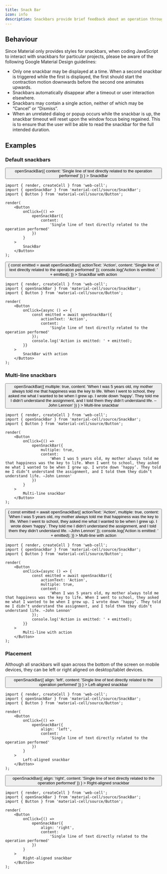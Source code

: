 ```yaml
---
title: Snack Bar
icon: info
description: Snackbars provide brief feedback about an operation through a message at the bottom of the screen.
---
```




## Behaviour

Since Material only provides styles for snackbars, when coding JavaScript to interact with snackbars for particular projects,
please be aware of the following Google Material Design guidelines:

-   Only one snackbar may be displayed at a time. When a second snackbar is triggered while the first is displayed, the first should start the contraction motion downwards before the second one animates upwards.
-   Snackbars automatically disappear after a timeout or user interaction elsewhere.
-   Snackbars may contain a single action, neither of which may be “Cancel” or “Dismiss”.
-   When an unrelated dialog or popup occurs while the snackbar is up, the snackbar timeout will reset upon the window focus being regained. This is to ensure that the user will be able to read the snackbar for the full intended duration.

## Examples

### Default snackbars

<Example>
    <Button
        onClick={() =>
            openSnackBar({
                content:
                    'Single line of text directly related to the operation performed'
            })
        }
    >
        SnackBar
    </Button>
</Example>

```TSX
import { render, createCell } from 'web-cell';
import { openSnackBar } from 'material-cell/source/SnackBar';
import { Button } from 'material-cell/source/Button';

render(
    <Button
        onClick={() =>
            openSnackBar({
                content:
                    'Single line of text directly related to the operation performed'
            })
        }
    >
        SnackBar
    </Button>
);
```

<Example>
    <Button
        onClick={async () => {
            const emitted = await openSnackBar({
                actionText: 'Action',
                content:
                    'Single line of text directly related to the operation performed'
            });
            console.log('Action is emitted: ' + emitted);
        }}
    >
        SnackBar with action
    </Button>
</Example>

```TSX
import { render, createCell } from 'web-cell';
import { openSnackBar } from 'material-cell/source/SnackBar';
import { Button } from 'material-cell/source/Button';

render(
    <Button
        onClick={async () => {
            const emitted = await openSnackBar({
                actionText: 'Action',
                content:
                    'Single line of text directly related to the operation performed'
            });
            console.log('Action is emitted: ' + emitted);
        }}
    >
        SnackBar with action
    </Button>
);
```

### Multi-line snackbars

<Example>
    <Button
        onClick={() =>
            openSnackBar({
                multiple: true,
                content:
                    'When I was 5 years old, my mother always told me that happiness was the key to life. When I went to school, they asked me what I wanted to be when I grew up. I wrote down ‘happy’. They told me I didn’t understand the assignment, and I told them they didn’t understand life. –John Lennon'
            })
        }
    >
        Multi-line snackbar
    </Button>
</Example>

```TSX
import { render, createCell } from 'web-cell';
import { openSnackBar } from 'material-cell/source/SnackBar';
import { Button } from 'material-cell/source/Button';

render(
    <Button
        onClick={() =>
            openSnackBar({
                multiple: true,
                content:
                    'When I was 5 years old, my mother always told me that happiness was the key to life. When I went to school, they asked me what I wanted to be when I grew up. I wrote down ‘happy’. They told me I didn’t understand the assignment, and I told them they didn’t understand life. –John Lennon'
            })
        }
    >
        Multi-line snackbar
    </Button>
);
```

<Example>
    <Button
        onClick={async () => {
            const emitted = await openSnackBar({
                actionText: 'Action',
                multiple: true,
                content:
                    'When I was 5 years old, my mother always told me that happiness was the key to life. When I went to school, they asked me what I wanted to be when I grew up. I wrote down ‘happy’. They told me I didn’t understand the assignment, and I told them they didn’t understand life. –John Lennon'
            });
            console.log('Action is emitted: ' + emitted);
        }}
    >
        Multi-line with action
    </Button>
</Example>

```TSX
import { render, createCell } from 'web-cell';
import { openSnackBar } from 'material-cell/source/SnackBar';
import { Button } from 'material-cell/source/Button';

render(
    <Button
        onClick={async () => {
            const emitted = await openSnackBar({
                actionText: 'Action',
                multiple: true,
                content:
                    'When I was 5 years old, my mother always told me that happiness was the key to life. When I went to school, they asked me what I wanted to be when I grew up. I wrote down ‘happy’. They told me I didn’t understand the assignment, and I told them they didn’t understand life. –John Lennon'
            });
            console.log('Action is emitted: ' + emitted);
        }}
    >
        Multi-line with action
    </Button>
);
```

### Placement

Although all snackbars will span across the bottom of the screen on mobile devices,
they can be left or right aligned on desktop/tablet devices.

<Example>
    <Button
        onClick={() =>
            openSnackBar({
                align: 'left',
                content:
                    'Single line of text directly related to the operation performed'
            })
        }
    >
        Left-aligned snackbar
    </Button>
</Example>

```TSX
import { render, createCell } from 'web-cell';
import { openSnackBar } from 'material-cell/source/SnackBar';
import { Button } from 'material-cell/source/Button';

render(
    <Button
        onClick={() =>
            openSnackBar({
                align: 'left',
                content:
                    'Single line of text directly related to the operation performed'
            })
        }
    >
        Left-aligned snackbar
    </Button>
);
```

<Example>
    <Button
        onClick={() =>
            openSnackBar({
                align: 'right',
                content:
                    'Single line of text directly related to the operation performed'
            })
        }
    >
        Right-aligned snackbar
    </Button>
</Example>

```TSX
import { render, createCell } from 'web-cell';
import { openSnackBar } from 'material-cell/source/SnackBar';
import { Button } from 'material-cell/source/Button';

render(
    <Button
        onClick={() =>
            openSnackBar({
                align: 'right',
                content:
                    'Single line of text directly related to the operation performed'
            })
        }
    >
        Right-aligned snackbar
    </Button>
);
```
